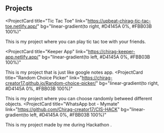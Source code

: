 ## Projects

<ProjectCard
  title="Tic Tac Toe"
  link="https://upbeat-chirag-tic-tac-toe.netlify.app/"
  bg="linear-gradient(to right, #D4145A 0%, #FBB03B 100%)"
>
  This is my project where you can play tic tac toe with your friends.
</ProjectCard>

<ProjectCard
  title="Keeper App"
  link="https://chirag-keeper-app.netlify.app/"
  bg="linear-gradient(to left, #D4145A 0%, #FBB03B 100%)"
>
  This is my project that is just like google notes app.
</ProjectCard>
<ProjectCard
  title="Random Choice Picker"
  link="https://chirag-creator17.github.io/Random-choice-picker/"
  bg="linear-gradient(to right, #D4145A 0%, #FBB03B 100%)"
>
  This is my project where you can choose randomly betweed different objects.
</ProjectCard>
<ProjectCard
  title="WhatsApp bot - Mymate"
  link="https://github.com/Chirag-creator17/CIS-HACK"
  bg="linear-gradient(to left, #D4145A 0%, #FBB03B 100%)"
>
  This is my project made by me during Hackathon .
</ProjectCard>
